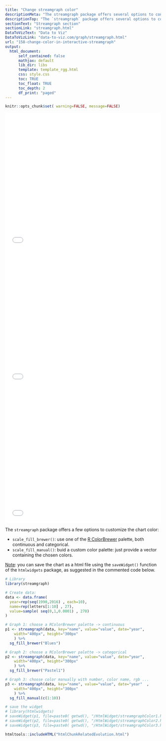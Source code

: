 ```yaml
---
title: "Change streamgraph color"
descriptionMeta: "The streamgraph package offers several options to control the color palette in use. Both R Color Brewer and custom color palette are supported."
descriptionTop: "The `streamgraph` package offers several options to control the color palette in use. Both R Color Brewer and custom color palette are supported."
sectionText: "Streamgraph section"
sectionLink: "streamgraph.html"
DataToVizText: "Data to Viz"
DataToVizLink: "data-to-viz.com/graph/streamgraph.html"
url: "158-change-color-in-interactive-streamgraph"
output:
  html_document:
      self_contained: false    
      mathjax: default
      lib_dir: libs
      template: template_rgg.html
      css: style.css
      toc: TRUE
      toc_float: TRUE
      toc_depth: 2
      df_print: "paged"
---
```



```r
knitr::opts_chunk$set( warning=FALSE, message=FALSE)
```

<div class="container">

<div class="row">

<div class="col-md-4">
<iframe src="HtmlWidget/streamgraphColor1.html" height="440" width="100%" style="border:none;"></iframe>
</div>

<div class="col-md-4">
<iframe src="HtmlWidget/streamgraphColor2.html" height="440" width="100%" style="border:none;"></iframe>
</div>

<div class="col-md-4">
<iframe src="HtmlWidget/streamgraphColor3.html" height="440" width="100%" style="border:none;"></iframe>
</div>

</div>

The `streamgraph` package offers a few options to customize the chart color:

- `scale_fill_brewer()`: use one of the [R ColorBrewer]() palette, both continuous and categorical.
- `scale_fill_manual()`: buid a custom color palette: just provide a vector containing the chosen colors.

<u>Note</u>: you can save the chart as a html file using the `saveWidget()` function of the `htmlwidgets` package, as suggested in the commented code below.

```r
# Library
library(streamgraph)

# Create data:
data <- data.frame(
  year=rep(seq(1990,2016) , each=10),
  name=rep(letters[1:10] , 27),
  value=sample( seq(0,1,0.0001) , 270)
)

# Graph 1: choose a RColorBrewer palette -> continuous
p1 <- streamgraph(data, key="name", value="value", date="year",
    width="400px", height="300px"
    ) %>%
  sg_fill_brewer("Blues")

# Graph 2: choose a RColorBrewer palette -> categorical
p2 <- streamgraph(data, key="name", value="value", date="year",
    width="400px", height="300px"
    ) %>%
  sg_fill_brewer("Pastel1")

# Graph 3: choose color manually with number, color name, rgb ...
p3 <- streamgraph(data, key="name", value="value", date="year"  ,
    width="400px", height="300px"
    ) %>%
  sg_fill_manual(c(1:10))

# save the widget
# library(htmlwidgets)
# saveWidget(p1, file=paste0( getwd(), "/HtmlWidget/streamgraphColor1.html"))
# saveWidget(p2, file=paste0( getwd(), "/HtmlWidget/streamgraphColor2.html"))
# saveWidget(p3, file=paste0( getwd(), "/HtmlWidget/streamgraphColor3.html"))
```


</div>



```r
htmltools::includeHTML("htmlChunkRelatedEvolution.html")
```
